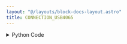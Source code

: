 ```yaml
---
layout: "@/layouts/block-docs-layout.astro"
title: CONNECTION_USB4065
---
```



<PythonDocsDisplay docstring={docstring} />
<AppDisplay app={app} />

<details>
<summary>Python Code</summary>
```python
from flojoy import flojoy, DataContainer, NIDevice
from flojoy.connection_manager import DeviceConnectionManager
from typing import Optional
import nidmm


@flojoy(deps={"nidmm": "1.4.6"})
def CONNECTION_USB4065(
    NI_address: str = "Dev1",
    default: Optional[DataContainer] = None,
) -> Optional[DataContainer]:
    """The CONNECTION_MDO3XXX node connects Flojoy to a

    Parameters
    ----------
    NI_address: str
        The NI instrument address for the instrument (e.g. 'Dev0', 'Dev1').

    Returns
    -------
    DataContainer
        Optional: None
    """

    session = nidmm.Session(NI_address)
    DeviceConnectionManager.register_connection(NIDevice(NI_address), session)

    return None

```
[Find this Flojoy Block on GitHub](https://github.com/flojoy-ai/blocks/blob/main/blocks/IO/INSTRUMENTS/MULTIMETERS/NI/USB_4065/BASIC/CONNECTION_USB4065/CONNECTION_USB4065.py)
</details>


## Example
